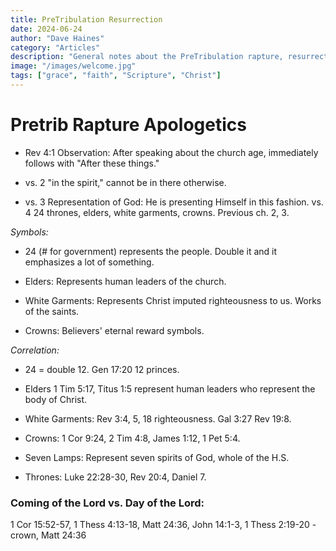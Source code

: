 ```yaml
---
title: PreTribulation Resurrection
date: 2024-06-24
author: "Dave Haines"
category: "Articles"
description: "General notes about the PreTribulation rapture, resurrection of the saints"
image: "/images/welcome.jpg"
tags: ["grace", "faith", "Scripture", "Christ"]
---
```


# Pretrib Rapture Apologetics 

+ Rev 4:1 Observation: After speaking about the church age, immediately follows with "After these things." 
+ vs. 2 "in the spirit," cannot be in there otherwise.

+ vs. 3 Representation of God: He is presenting Himself in this fashion. vs. 4 24 thrones, elders, white garments, crowns. Previous ch. 2, 3.

_Symbols:_ 
* 24 (# for government) represents the people. Double it and it emphasizes a lot of something.

* Elders: Represents human leaders of the church.

* White Garments: Represents Christ imputed righteousness to us. Works of the saints.

* Crowns: Believers' eternal reward symbols.

_Correlation:_ 
* 24 = double 12. Gen 17:20 12 princes. 
* Elders 1 Tim 5:17, Titus 1:5 represent human leaders who represent the body of Christ.

* White Garments: Rev 3:4, 5, 18 righteousness. Gal 3:27 Rev 19:8.

* Crowns: 1 Cor 9:24, 2 Tim 4:8, James 1:12, 1 Pet 5:4.

* Seven Lamps: Represent seven spirits of God, whole of the H.S.

* Thrones: Luke 22:28-30, Rev 20:4, Daniel 7.

### Coming of the Lord vs. Day of the Lord: 
1 Cor 15:52-57, 1 Thess 4:13-18, Matt 24:36, John 14:1-3, 1 Thess 2:19-20 - crown, Matt 24:36
